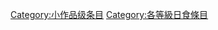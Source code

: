 {{catmore1|[[Wikipedia:日食专题|Wikipedia:日食专题]]}}
{{Articles by Quality|topic=日食|project=日食|format=toc}}
{{emptycat}}

[[Category:小作品级条目|Category:小作品级条目]]
[[Category:各等級日食條目|Category:各等級日食條目]]